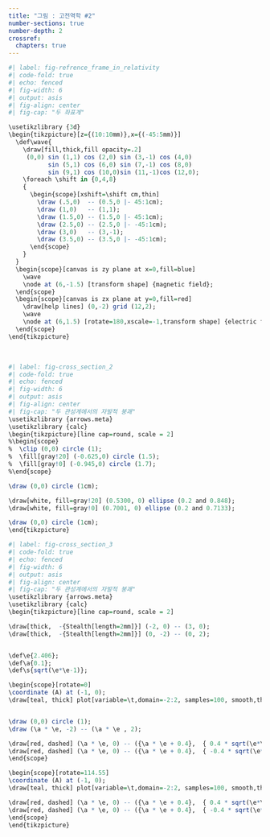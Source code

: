 ```yaml
---
title: "그림 : 고전역학 #2"
number-sections: true
number-depth: 2
crossref:
  chapters: true
---
```


```r
#| label: fig-refrence_frame_in_relativity
#| code-fold: true
#| echo: fenced
#| fig-width: 6
#| output: asis
#| fig-align: center
#| fig-cap: "두 좌표계"

\usetikzlibrary {3d} 
\begin{tikzpicture}[z={(10:10mm)},x={(-45:5mm)}]
  \def\wave{
    \draw[fill,thick,fill opacity=.2]
     (0,0) sin (1,1) cos (2,0) sin (3,-1) cos (4,0)
           sin (5,1) cos (6,0) sin (7,-1) cos (8,0)
           sin (9,1) cos (10,0)sin (11,-1)cos (12,0);
    \foreach \shift in {0,4,8}
    {
      \begin{scope}[xshift=\shift cm,thin]
        \draw (.5,0)  -- (0.5,0 |- 45:1cm);
        \draw (1,0)   -- (1,1);
        \draw (1.5,0) -- (1.5,0 |- 45:1cm);
        \draw (2.5,0) -- (2.5,0 |- -45:1cm);
        \draw (3,0)   -- (3,-1);
        \draw (3.5,0) -- (3.5,0 |- -45:1cm);
      \end{scope}
    }
  }
  \begin{scope}[canvas is zy plane at x=0,fill=blue]
    \wave
    \node at (6,-1.5) [transform shape] {magnetic field};
  \end{scope}
  \begin{scope}[canvas is zx plane at y=0,fill=red]
    \draw[help lines] (0,-2) grid (12,2);
    \wave
    \node at (6,1.5) [rotate=180,xscale=-1,transform shape] {electric field};
  \end{scope}
\end{tikzpicture}
```

</br>





```r
#| label: fig-cross_section_2
#| code-fold: true
#| echo: fenced
#| fig-width: 6
#| output: asis
#| fig-align: center
#| fig-cap: "두 관성계에서의 자발적 붕괘"
\usetikzlibrary {arrows.meta}
\usetikzlibrary {calc}
\begin{tikzpicture}[line cap=round, scale = 2]
%\begin{scope}
%  \clip (0,0) circle (1);
%  \fill[gray!20] (-0.625,0) circle (1.5);
%  \fill[gray!0] (-0.945,0) circle (1.7);
%\end{scope}

\draw (0,0) circle (1cm);

\draw[white, fill=gray!20] (0.5300, 0) ellipse (0.2 and 0.848); 
\draw[white, fill=gray!0] (0.7001, 0) ellipse (0.2 and 0.7133); 

\draw (0,0) circle (1cm);
\end{tikzpicture}
```


```r
#| label: fig-cross_section_3
#| code-fold: true
#| echo: fenced
#| fig-width: 6
#| output: asis
#| fig-align: center
#| fig-cap: "두 관성계에서의 자발적 붕괘"
\usetikzlibrary {arrows.meta}
\usetikzlibrary {calc}
\begin{tikzpicture}[line cap=round, scale = 2]

\draw[thick,  -{Stealth[length=2mm]}] (-2, 0) -- (3, 0);
\draw[thick,  -{Stealth[length=2mm]}] (0, -2) -- (0, 2);


\def\e{2.406};
\def\a{0.1};
\def\s{sqrt(\e*\e-1)};

\begin{scope}[rotate=0]
\coordinate (A) at (-1, 0);
\draw[teal, thick] plot[variable=\t,domain=-2:2, samples=100, smooth,thick] ({\a * (cosh(\t) + \e)}, {\a * sqrt(\e*\e-1)*sinh(\t)});


\draw (0,0) circle (1);
\draw (\a * \e, -2) -- (\a * \e , 2);

\draw[red, dashed] (\a * \e, 0) -- ({\a * \e + 0.4},  { 0.4 * sqrt(\e*\e-1) });
\draw[red, dashed] (\a * \e, 0) -- ({\a * \e + 0.4},  { -0.4 * sqrt(\e*\e-1) });
\end{scope}

\begin{scope}[rotate=114.55]
\coordinate (A) at (-1, 0);
\draw[teal, thick] plot[variable=\t,domain=-2:2, samples=100, smooth,thick] ({\a * (cosh(\t) + \e)}, {\a * sqrt(\e*\e-1)*sinh(\t)});

\draw[red, dashed] (\a * \e, 0) -- ({\a * \e + 0.4},  { 0.4 * sqrt(\e*\e-1) });
\draw[red, dashed] (\a * \e, 0) -- ({\a * \e + 0.4},  { -0.4 * sqrt(\e*\e-1) });
\end{scope}
\end{tikzpicture}
```




